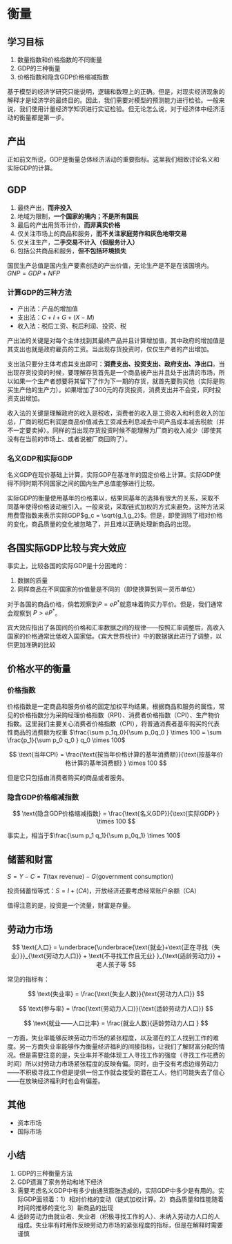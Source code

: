 # 衡量

::: {.callout-important}
## 学习目标
1. 数量指数和价格指数的不同衡量
2. GDP的三种衡量
3. 价格指数和隐含GDP价格缩减指数
:::

基于模型的经济学研究只能说明，逻辑和数理上的正确。但是，对现实经济现象的解释才是经济学的最终目的。因此，我们需要对模型的预测能力进行检验。一般来说，我们使用计量经济学知识进行实证检验。但无论怎么说，对于经济体中经济活动的衡量都是第一步。

## 产出

正如前文所说，GDP是衡量总体经济活动的重要指标。这里我们细致讨论名义和实际GDP的计算。

::: {.callout-warning}
## GDP

1. 最终产出，**而非投入**
2. 地域为限制，**一个国家的境内；不是所有国民**
3. 最后的产出用货币计价，**而非真实价格**
4. 仅关注市场上的商品和服务，**而不关注家庭劳作和灰色地带交易**
5. 仅关注生产，**二手交易不计入（但服务计入）**
6. 包括公共商品和服务，**但不包括环境损失**

国民生产总值是国内生产要素创造的产出价值，无论生产是不是在该国境内。 $GNP = GDP + NFP$
:::

### 计算GDP的三种方法

- 产出法：产品的增加值
- 支出法：$C+I+G+(X-M)$
- 收入法：税后工资、税后利润、投资、税

产出法的关键是对每个主体找到其最终产品并且计算增加值，其中政府的增加值是其支出也就是政府雇员的工资。当出现存货投资时，仅仅生产者的产出增加。

支出法只要分主体考虑其支出即可：**消费支出、投资支出、政府支出、净出口**。当出现存货投资的时候，要理解存货首先是一个商品被产出并且处于出清的市场，所以如果一个生产者想要将其留下了作为下一期的存货，就首先要购买他（实际是购买生产他的生产力）。如果增加了300元的存货投资，消费支出并不会变，同时投资支出增加。

收入法的关键是理解政府的收入是税收，消费者的收入是工资收入和利息收入的加总，厂商的税后利润是商品价值减去工资减去利息减去中间产品成本减去税款（并不一定要卖掉）。同样的当出现存货投资时候不能理解为厂商的收入减少（即使其没有在当前的市场上、或者说被厂商回购了）。

### 名义GDP和实际GDP

名义GDP在现价基础上计算，实际GDP在基准年的固定价格上计算。实际GDP使得不同时期不同国家之间的国内生产总值能够进行比较。

实际GDP的衡量使用基年的价格乘以，结果同基年的选择有很大的关系，采取不同基年使得价格波动被引入。一般来说，采取链式加权的方式来避免，这种方法采用费雪指数来表示实际GDP$g_c = \sqrt{g_1,g_2}$。但是，即使消除了相对价格的变化，商品质量的变化被忽略了，并且难以正确处理新商品的出现。

::: {.callout-note}
## 各国实际GDP比较与宾大效应

事实上，比较各国的实际GDP是十分困难的：

1. 数据的质量
2. 同样商品在不同国家的价值量是不同的（即使换算到同一货币单位）

对于各国的商品价格，倘若观察到$P = eP^{*}$就意味着购买力平价。但是，我们通常会观察到 $P > e P^{*}$。

宾大效应指出了各国间的价格和汇率数据之间的规律——按照汇率调整后，高收入国家的价格通常比低收入国家低。《宾大世界统计》中的数据据此进行了调整，以供更加准确的比较
:::

## 价格水平的衡量

### 价格指数

价格指数是一定商品和服务价格的固定加权平均结果，根据商品和服务的属性，常见的价格指数分为采购经理价格指数（RPI）、消费者价格指数（CPI）、生产物价指数。这里我们主要关心消费者价格指数（CPI），将普通消费者基年购买的代表性商品的消费额为权重 $\frac{\sum p_1q_0}{\sum p_0q_0 } \times 100 = \sum \frac{p_1}{\sum p_0 q_0 } q_0 \times 100$

$$
\text{当年CPI} = \frac{\text{按当年价格计算的基年消费额}}{\text{按基年价格计算的基年消费额} } \times 100
$$

但是它只包括由消费者购买的商品或者服务。

### 隐含GDP价格缩减指数

$$
\text{隐含GDP价格缩减指数} =  \frac{\text{名义GDP}}{\text{实际GDP} } \times 100
$$

事实上，相当于$\frac{\sum p_1 q_1}{\sum p_0q_1} \times 100$

## 储蓄和财富

$S =  Y - C = T(\text{tax revenue}) - G(\text{government consumption})$

投资储蓄恒等式：$S = I + (CA)$，开放经济还要考虑经常账户余额（CA）

值得注意的是，投资是一个流量，财富是存量。

## 劳动力市场

$$
\text{人口} = \underbrace{\underbrace{\text{就业}+\text{正在寻找（失业）}}_{\text{劳动力人口}} + \text{不寻找工作且无业} }_{\text{适龄劳动力}} + 老人孩子等
$$

常见的指标有：

$$
\text{失业率} = \frac{\text{失业人数}}{\text{劳动力人口}}
$$

$$
\text{参与率} = \frac{\text{劳动力人口}}{\text{适龄劳动力人口}}
$$

$$
\text{就业——人口比率} = \frac{就业人数}{适龄劳动力人口 }
$$

一方面，失业率能够反映劳动力市场的紧张程度，以及潜在的工人找到工作的难度。另一方面失业率能够作为衡量经济福利的间接指标，让我们了解财富分配的情况。但是需要注意的是，失业率并不能体现工人寻找工作的强度（寻找工作花费的时间）所以对劳动力市场紧张程度的反映有偏。同时，由于没有考虑边缘劳动力——不积极寻找工作但是提供一份工作就会接受的潜在工人，他们可能失去了信心——在放映经济福利时也会有偏差。

## 其他

- 资本市场
- 国际市场

::: {.callout-tip}
## 小结

1. GDP的三种衡量方法
2. GDP遗漏了家务劳动和地下经济
3. 需要考虑名义GDP中有多少由通货膨胀造成的，实际GDP中多少是有用的。实际GDP面领着：1）相对价格的变动（链式加权计算。2）商品质量和性能随着时间的推移的变化.3）新商品的出现
4. 适龄劳动力由就业者、失业者（积极寻找工作的人）、未纳入劳动力人口的人组成。失业率有时用作反映劳动力市场的紧张程度的指标，但是在解释时需要谨慎
:::